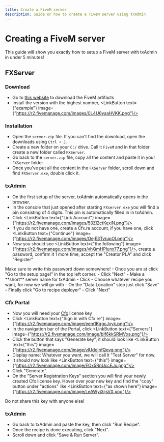```yaml
---
title: Create a FiveM server
description: Guide on how to create a FiveM server using txAdmin
---
```




# Creating a FiveM server

This guide will show you exactly how to setup a FiveM server with txAdmin in under 5 minutes!

## FXServer

<Steps>

### Download

- Go to [this website](https://runtime.fivem.net/artifacts/fivem/build_server_windows/master/) to download the FiveM artifacts
- Install the version with the highest number, <LinkButton text={"example"} image={"https://r2.fivemanage.com/images/0L4U6yaaHVKK.png"}/>

### Installation

- Open the `server.zip` file. If you can't find the download, open the downloads using `Ctrl + J`.
- Create a new folder on your `C:/` drive. Call it `FiveM` and in that folder create a new folder called `FXServer`.
- Go back to the `server.zip` file, copy all the content and paste it in your `FXServer` folder
- Once you've put all the content in the `FXServer` folder, scroll down and find `FXServer.exe`, double click it.

### txAdmin

- On the first setup of the server, txAdmin automatically opens in the browser.
- In the console that just opened after starting `FXserver.exe` you will find a pin consisting of 4 digits. This pin is automatically filled in in txAdmin.
- Click <LinkButton text={"Link Account"} image={"https://r2.fivemanage.com/images/53Zl2ctKexiN.png"}/>
- If you do not have one, create a Cfx.re account, if you have one, click <LinkButton text={"Continue"} image={"https://r2.fivemanage.com/images/OejE3TvrupOI.png"}/>
- Now you should see <LinkButton text={"the following"} image={"https://r2.fivemanage.com/images/vhQmHPlunx77.png"}/>, create a password, confirm it 1 more time, accept the "Creator PLA" and click "Register"
<Callout type="warning">
Make sure to write this password down somewhere!
</Callout>
- Once you are at <LinkButton text={"this page"} image={"https://r2.fivemanage.com/images/luGdq58q79xn.png"}/> click "Go to the setup page!" in the top left corner.
- Click "Next"
- Make a **short** server name for txAdmin
- Click <LinkButton text={"Popular recipes"} image={"https://r2.fivemanage.com/images/xhnnaKj61YqV.png"}/>
- Choose whatever recipe you want, for now we will go with <LinkButton text={"CFX Default FiveM"} image={"https://r2.fivemanage.com/images/AHUi7GgnMbZk.png"}/>
- On the "Data Location" step just click "Save"
- Finally click "Go to recipe deployer"
- Click "Next"

### Cfx Portal

- Now you will need your [Cfx](https://portal.cfx.re) license key
- Click <LinkButton text={"Sign in with Cfx.re"} image={"https://r2.fivemanage.com/image/eem1KggcJvyk.png"}/>
- In the navigation bar of the Portal, click <LinkButton text={"Servers"} image={"https://r2.fivemanage.com/image/bIf6kkSRMVxa.png"}/>
- Click the button that says "Generate key", it should look like <LinkButton text={"this"} image={"https://r2.fivemanage.com/image/vlUdojnfQovq.png"}/>
- Display name: Whatever you want, we will call it "Test Server" for now.
- It should now look like <LinkButton text={"this"} image={"https://r2.fivemanage.com/image/EOx5RnUccEJx.png"}/>
- Click "Generate".
- On the "Server Registration Keys" section you will find your newly created Cfx license key. Hover over your new key and find the "copy" button under "actions" like <LinkButton text={"as shown here"} image={"https://r2.fivemanage.com/image/LeAWyi3ijsVX.png"}/>
<Callout type="warning">
Do not share this key with anyone else!
</Callout>

### txAdmin

- Go back to txAdmin and paste the key, then click "Run Recipe".
- Once the recipe is done executing, click "Next".
- Scroll down and click "Save & Run Server".

</Steps>
